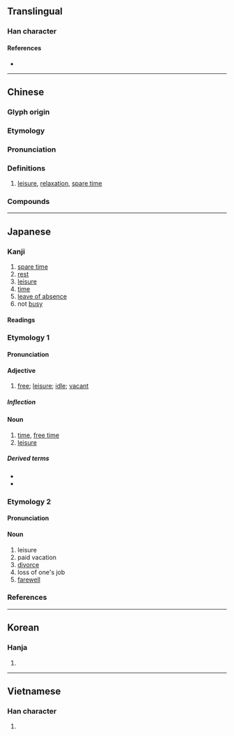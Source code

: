 {{character info}}
==Translingual==

===Han character===
{{Han char|rn=72|rad=日|as=09|sn=13|four=67047|canj=ARSE|ids=⿰日叚}}

====References====
* {{Han ref|kx=0497.360|dkj=14036|dj=0865.270|hdz=21527.020|uh=6687|ud=26247|bh=B776|bd=46966}}

----

==Chinese==
{{zh-forms|alt=⿰日下-second round simplified}}

===Glyph origin===
{{Han etym}}
{{Han compound|日|叚|t1=sun|c1=s|c2=p|ls=psc}}

===Etymology===
{{rfe|zh|Any relation to 假 ("vacation")?}}

===Pronunciation===
{{zh-pron
|m=xiá,xià
|m-s=
|c=haa6
|c-t=
|g=
|h=pfs=
|j=
|mb=
|md=
|mn=qz,xm:hâ/qz,tw,xm:hā/zz:hēe/qz:hě/tw,xm:hē/xm:hê
|mn_note=hâ/hā/hēe - literary; hě/hē/hê - vernacular
|mn-t=
|w=
|x=
|mc=y
|oc=y
|ma=
|cat=n
}}

===Definitions===
{{zh-hanzi}}

# [[leisure]], [[relaxation]], [[spare time]]

===Compounds===
{{zh-der|不暇|休暇|寸暇|放暇|暇人|空暇|閒暇|餘暇|無暇|自顧不暇|目不暇給|應接不暇}}

----

==Japanese==

===Kanji===
{{ja-kanji|grade=c|rs=日09}}

# [[spare time]]
# [[rest]]
# [[leisure]]
# [[time]]
# [[leave of absence]]
# not [[busy]]

====Readings====
{{ja-readings
|goon=げ
|kanon=か
|kun=ひま-, いとま-
}}

===Etymology 1===
{{ja-kanjitab|ひま|yomi=k|alt=閑}}

====Pronunciation====
{{ja-pron|ひま|yomi=k|acc=0|acc_ref=DJR}}

====Adjective====
{{ja-adj|infl=na|ひま}}

# [[free]]; [[leisure]]; [[idle]]; [[vacant]]

=====Inflection=====
{{ja-na|ひま}}

====Noun====
{{ja-noun|ひま}}

# [[time]], [[free time]]
# [[leisure]]

=====Derived terms=====
* {{ja-r|暇人|ひまじん}}
* {{ja-r|暇を唾す|ひま を つばす}}

===Etymology 2===
{{ja-kanjitab|いとま|yomi=k|alt=遑}}

====Pronunciation====
{{ja-pron|いとま|y=k|acc=0|acc_ref=DJR|acc2=3|acc2_ref=DJR}}

====Noun====
{{ja-noun|いとま}}

# leisure
# paid vacation
# [[divorce]]
# loss of one's job
# [[farewell]]

===References===
<references/>

----

==Korean==

===Hanja===
{{ko-hanja|hangeul=가|eumhun=|rv=ga|mr=ka|y=ka}}

# {{rfdef|ko|sort=日09}}

----

==Vietnamese==

===Han character===
{{vi-readings|reading=hạ, hả, há, hã, he, hẻ, hẽ|rs=日09}}

# {{rfdef|vi|sort=日09}}